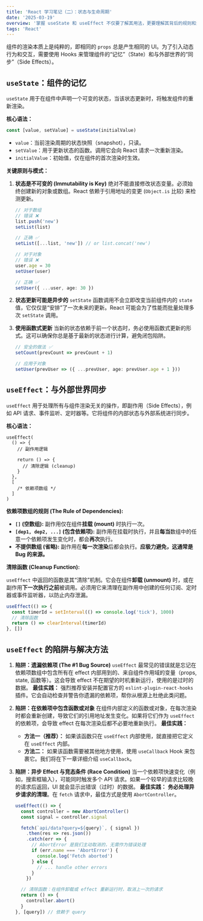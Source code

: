 ```yaml
---
title: 'React 学习笔记（二）：状态与生命周期'
date: '2025-03-19'
overview: '掌握 useState 和 useEffect 不仅要了解其用法，更要理解其背后的规则和潜在陷阱。始终牢记状态的不可变性，并对 useEffect 的依赖项和清理机制保持敬畏之心，这是编写出健壮、可维护的 React 组件的关键。'
tags: 'React'
---
```

组件的渲染本质上是纯粹的，即相同的 `props` 总是产生相同的 UI。为了引入动态行为和交互，需要使用 Hooks 来管理组件的“记忆”（State）和与外部世界的“同步”（Side Effects）。

## `useState`：组件的记忆

`useState` 用于在组件中声明一个可变的状态，当该状态更新时，将触发组件的重新渲染。

**核心语法：**

```ts
const [value, setValue] = useState(initialValue)
```

- `value`：当前渲染周期的状态快照（snapshot），只读。
- `setValue`：用于更新状态的函数。调用它会向 React 请求一次重新渲染。
- `initialValue`：初始值，仅在组件的首次渲染时生效。

**关键原则与模式：**

1. **状态是不可变的 (Immutability is Key)** 绝对不能直接修改状态变量。必须始终创建新的对象或数组。React 依赖于引用地址的变更 (`Object.is` 比较) 来检测更新。

   ```ts
   // 对于数组
   // 错误 ❌
   list.push('new')
   setList(list)

   // 正确 ✅
   setList([...list, 'new']) // or list.concat('new')

   // 对于对象
   // 错误 ❌
   user.age = 30
   setUser(user)

   // 正确 ✅
   setUser({ ...user, age: 30 })
   ```

2. **状态更新可能是异步的** `setState` 函数调用不会立即改变当前组件内的 `state` 值，它仅仅是“安排”了一次未来的更新。React 可能会为了性能而批量处理多次 `setState` 调用。

3. **使用函数式更新** 当新的状态依赖于前一个状态时，务必使用函数式更新的形式。这可以确保你总是基于最新的状态进行计算，避免闭包陷阱。

   ```ts
   // 安全的做法 ✅
   setCount(prevCount => prevCount + 1)

   // 应用于对象
   setUser(prevUser => ({ ...prevUser, age: prevUser.age + 1 }))
   ```

## `useEffect`：与外部世界同步

`useEffect` 用于处理所有与组件渲染无关的操作，即副作用（Side Effects），例如 API 请求、事件监听、定时器等。它将组件的内部状态与外部系统进行同步。

**核心语法：**

```tsx
useEffect(
  () => {
    // 副作用逻辑

    return () => {
      // 清除逻辑 (cleanup)
    }
  },
  [
    /* 依赖项数组 */
  ]
)
```

**依赖项数组的规则 (The Rule of Dependencies):**

- **`[]` (空数组):** 副作用仅在组件**挂载 (mount)** 时执行一次。
- **`[dep1, dep2, ...]` (包含依赖项):** 副作用在挂载时执行，并且**每当**数组中的任意一个依赖项发生变化时，都会**再次**执行。
- **不提供数组 (省略):** 副作用在**每一次渲染**后都会执行。**应极力避免，这通常是 Bug 的来源。**

**清除函数 (Cleanup Function):**

`useEffect` 中返回的函数是其“清除”机制。它会在组件**卸载 (unmount)** 时，或在副作用**下一次执行之前**被调用。必须用它来清理在副作用中创建的任何订阅、定时器或事件监听器，以防止内存泄漏。

```ts
useEffect(() => {
  const timerId = setInterval(() => console.log('tick'), 1000)
  // 清除函数
  return () => clearInterval(timerId)
}, [])
```

## `useEffect` 的陷阱与解决方法

1. **陷阱：遗漏依赖项 (The #1 Bug Source)** `useEffect` 最常见的错误就是忘记在依赖项数组中包含所有在 effect 内部用到的、来自组件作用域的变量（props, state, 函数等）。这会导致 effect 不在期望的时机重新运行，使用的是过时的数据。 **最佳实践：** 强烈推荐安装并配置官方的 `eslint-plugin-react-hooks` 插件。它会自动检查并警告你遗漏的依赖项，帮你从根源上杜绝此类问题。

2. **陷阱：在依赖项中包含函数或对象** 在组件内部定义的函数或对象，在每次渲染时都会重新创建，导致它们的引用地址发生变化。如果将它们作为 `useEffect` 的依赖项，会导致 effect 在每次渲染后都不必要地重新执行。 **最佳实践：**

   - **方法一（推荐）：** 如果该函数只在 `useEffect` 内部使用，就直接把它定义在 `useEffect` 内部。
   - **方法二：** 如果该函数需要被其他地方使用，使用 `useCallback` Hook 来包裹它。我们将在下一章详细介绍 `useCallback`。

3. **陷阱：异步 Effect 与竞态条件 (Race Condition)** 当一个依赖项快速变化（例如，搜索框输入），可能同时触发多个 API 请求。如果一个较早的请求比较晚的请求后返回，UI 就会显示出错误（过时）的数据。 **最佳实践：** **务必处理异步请求的清理**。在 `fetch` 请求中，最佳方式是使用 `AbortController`。

   ```ts
   useEffect(() => {
     const controller = new AbortController()
     const signal = controller.signal

     fetch(`api/data?query=${query}`, { signal })
       .then(res => res.json())
       .catch(err => {
         // AbortError 是我们主动取消的，无需作为错误处理
         if (err.name === 'AbortError') {
           console.log('Fetch aborted')
         } else {
           // ... handle other errors
         }
       })

     // 清除函数：在组件卸载或 effect 重新运行时，取消上一次的请求
     return () => {
       controller.abort()
     }
   }, [query]) // 依赖于 query
   ```